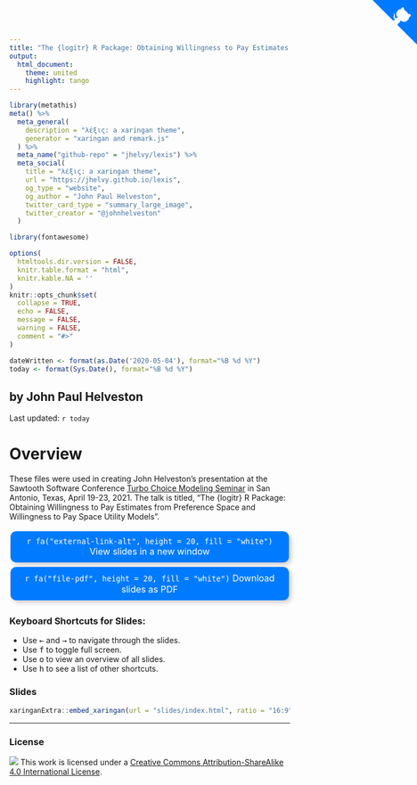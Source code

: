 ```yaml
---
title: "The {logitr} R Package: Obtaining Willingness to Pay Estimates from Preference Space and Willingness to Pay Space Utility Models"
output:
  html_document:
    theme: united
    highlight: tango
---
```


```r
library(metathis)
meta() %>%
  meta_general(
    description = "λέξις: a xaringan theme",
    generator = "xaringan and remark.js"
  ) %>%
  meta_name("github-repo" = "jhelvy/lexis") %>%
  meta_social(
    title = "λέξις: a xaringan theme",
    url = "https://jhelvy.github.io/lexis",
    og_type = "website",
    og_author = "John Paul Helveston",
    twitter_card_type = "summary_large_image",
    twitter_creator = "@johnhelveston"
  )
```

```r
library(fontawesome)

options(
  htmltools.dir.version = FALSE,
  knitr.table.format = "html",
  knitr.kable.NA = ''
)
knitr::opts_chunk$set(
  collapse = TRUE,
  echo = FALSE,
  message = FALSE,
  warning = FALSE,
  comment = "#>"
)

dateWritten <- format(as.Date('2020-05-04'), format="%B %d %Y")
today <- format(Sys.Date(), format="%B %d %Y")
```


<!-- Styling to insert the little github logo in the corner, from here: -->
<!-- https://github.com/tholman/github-corners -->

<a href="https://github.com/jhelvy/2021-sawtooth-conf" class="github-corner" aria-label="View source on GitHub"><svg width="80" height="80" viewBox="0 0 250 250" style="fill:#007bff; color:#fff; position: absolute; top: 0; border: 0; right: 0;" aria-hidden="true"><path d="M0,0 L115,115 L130,115 L142,142 L250,250 L250,0 Z"></path><path d="M128.3,109.0 C113.8,99.7 119.0,89.6 119.0,89.6 C122.0,82.7 120.5,78.6 120.5,78.6 C119.2,72.0 123.4,76.3 123.4,76.3 C127.3,80.9 125.5,87.3 125.5,87.3 C122.9,97.6 130.6,101.9 134.4,103.2" fill="currentColor" style="transform-origin: 130px 106px;" class="octo-arm"></path><path d="M115.0,115.0 C114.9,115.1 118.7,116.5 119.8,115.4 L133.7,101.6 C136.9,99.2 139.9,98.4 142.2,98.6 C133.8,88.0 127.5,74.4 143.8,58.0 C148.5,53.4 154.0,51.2 159.7,51.0 C160.3,49.4 163.2,43.6 171.4,40.1 C171.4,40.1 176.1,42.5 178.8,56.2 C183.1,58.6 187.2,61.8 190.9,65.4 C194.5,69.0 197.7,73.2 200.1,77.6 C213.8,80.2 216.3,84.9 216.3,84.9 C212.7,93.1 206.9,96.0 205.4,96.6 C205.1,102.4 203.0,107.8 198.3,112.5 C181.9,128.9 168.3,122.5 157.7,114.1 C157.9,116.9 156.7,120.9 152.7,124.9 L141.0,136.5 C139.8,137.7 141.6,141.9 141.8,141.8 Z" fill="currentColor" class="octo-body"></path></svg></a><style>.github-corner:hover .octo-arm{animation:octocat-wave 560ms ease-in-out}@keyframes octocat-wave{0%,100%{transform:rotate(0)}20%,60%{transform:rotate(-25deg)}40%,80%{transform:rotate(10deg)}}@media (max-width:500px){.github-corner:hover .octo-arm{animation:none}.github-corner .octo-arm{animation:octocat-wave 560ms ease-in-out}}</style>

<!-- button styling -->
<style>
.button {
  background-color: #007bff;
  color: white;
  padding: 10px 15px;
  border-radius: 10px; /* Rounded edges */
  box-shadow: 4px 4px 8px 0 rgba(0,0,0,.2);
  text-align: center;
  vertical-align: middle;
  text-decoration: none;
  display: inline-block;
  font-size: 16px;
  margin: 4px 2px;
  cursor: pointer;
}
</style>

## by John Paul Helveston

Last updated: `r today`

# Overview

These files were used in creating John Helveston's presentation at the Sawtooth Software Conference [Turbo Choice Modeling Seminar](https://events.sawtoothsoftware.com/turboseminar) in San Antonio, Texas, April 19-23, 2021. The talk is titled, "The {logitr} R Package: Obtaining Willingness to Pay Estimates from Preference Space and Willingness to Pay Space Utility Models".

<a href="https://jhelvy.github.io/2021-sawtooth-conf/slides/index.html" class="button" target="_blank">`r fa("external-link-alt", height = 20, fill = "white")` View slides in a new window</a>
<a href="https://jhelvy.github.io/2021-sawtooth-conf/slides/2021-sawtooth-conf-logitr-wtp.pdf" class="button" target="_blank">`r fa("file-pdf", height = 20, fill = "white")` Download slides as PDF</a>

### Keyboard Shortcuts for Slides:

- Use <kbd>←</kbd> and <kbd>→</kbd> to navigate through the slides.
- Use <kbd>f</kbd> to toggle full screen.
- Use <kbd>o</kbd> to view an overview of all slides.
- Use <kbd>h</kbd> to see a list of other shortcuts.

### Slides

```r
xaringanExtra::embed_xaringan(url = "slides/index.html", ratio = "16:9")
```

-----

### License

![](https://i.creativecommons.org/l/by-sa/4.0/88x31.png)  This work is licensed under a [Creative Commons Attribution-ShareAlike 4.0 International License](https://creativecommons.org/licenses/by-sa/4.0/).

